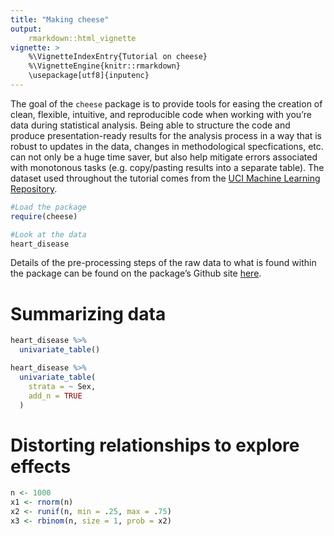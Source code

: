 ```yaml
---
title: "Making cheese"
output: 
    rmarkdown::html_vignette
vignette: >
    %\VignetteIndexEntry{Tutorial on cheese}
    %\VignetteEngine{knitr::rmarkdown}
    \usepackage[utf8]{inputenc}
---
```


The goal of the `cheese` package is to provide tools for easing the creation of clean, flexible, intuitive, and reproducible code when working with you're data during statistical analysis. Being able to structure the code and produce presentation-ready results for the analysis process in a way that is robust to updates in the data, changes in methodological specfications, etc. can not only be a huge time saver, but also help mitigate errors associated with monotonous tasks (e.g. copy/pasting results into a separate table). The dataset used throughout the tutorial comes from the [UCI Machine Learning Repository](http://archive.ics.uci.edu/ml/datasets/Heart+Disease).

```r
#Load the package
require(cheese)

#Look at the data
heart_disease

```

Details of the pre-processing steps of the raw data to what is found within the package can be found on the package's Github site [here](https://github.com/zajichek/cheese/blob/master/data-raw/heart_disease.R).

# Summarizing data
```r
heart_disease %>%
  univariate_table()

heart_disease %>%
  univariate_table(
    strata = ~ Sex,
    add_n = TRUE
  )
```

# Distorting relationships to explore effects
```r
n <- 1000
x1 <- rnorm(n)
x2 <- runif(n, min = .25, max = .75)
x3 <- rbinom(n, size = 1, prob = x2)

```



